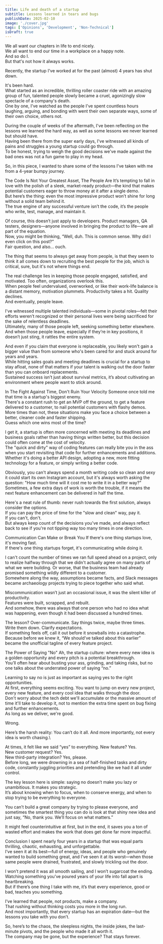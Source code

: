 ```yaml
---
title: Life and death of a startup
subtitle: Lessons learned in tears and bugs
publishDate: 2025-02-10
image: './cover.jpg'
tags: ['Opinions', 'Development', 'Non-Technical']
isDraft: true
---
```


We all want our chapters in life to end nicely.\
We all want to end our time in a workplace on a happy note.\
And so do I.\
But that's not how it always works.

Recently, the startup I've worked at for the past (almost) 4 years has shut down.

It's been hard.\
What started as an incredible, thrilling roller coaster ride with an amazing group of fun, talented people slowly became a cruel, agonizingly slow spectacle of a company's death.\
One by one, I've watched as the people I've spent countless hours laughing, arguing, and bonding with went their own separate ways, some of their own choice, others not.

During the couple of weeks of the aftermath, I've been reflecting on the lessons we learned the hard way, as well as some lessons we never learned but should have.\
Having been there from the super early days, I've witnessed all kinds of pains and struggles a young startup could go through.\
To be honest, trying to weigh the good decisions we've made against the bad ones was not a fun game to play in my head.

So, in this piece, I wanted to share some of the lessons I've taken with me from a 4-year bumpy journey.

<Heading>The Code Is Not Your Greatest Asset, The People Are</Heading>
It’s tempting to fall in love with the polish of a sleek, market-ready product—the kind that makes potential customers eager to throw money at it after a single demo.\
But here’s the thing: even the most impressive product won’t shine for long without a solid team behind it.\
The true engine of any successful venture isn’t the code, it’s the people who write, test, manage, and maintain it.

Of course, this doesn’t just apply to developers. Product managers, QA testers, designers—anyone involved in bringing the product to life—are all part of the equation.\
Now, you might be thinking, “Well, duh. This is common sense. Why did I even click on this post?”\
Fair question, and also... ouch.

The thing that seems to always get away from people, is that they seem to think it all comes down to recruiting the best people for the job, which is critical, sure, but it's not where things end.

The real challenge lies in keeping those people engaged, satisfied, and motivated. Too often, organizations overlook this.\
When people feel undervalued, overworked, or like their work-life balance is a distant memory, motivation plummets. Productivity takes a hit. Quality declines.\
And eventually, people leave.

I've witnessed multiple talented individuals—some in pivotal roles—felt their efforts weren’t recognized or their personal lives were being sacrificed for the sake of relentless deadlines.\
Ultimately, many of those people left, seeking something better elsewhere.\
And when those people leave, especially if they’re in key positions, it doesn’t just sting, it rattles the entire system.

And even if you claim that everyone is replaceable, you likely won't gain a bigger value than from someone who's been cared for and stuck around for years and years.\
While hitting sales goals and meeting deadlines is crucial for a startup to stay afloat, none of that matters if your talent is walking out the door faster than you can onboard replacements.\
Sustained success isn’t just about survival metrics, it’s about cultivating an environment where people want to stick around.

<Heading>In The Fight Against Time, Don't Ruin Your Velocity</Heading>
Someone once told me that time is a startup's biggest enemy.\
There's a constant rush to get an MVP off the ground, to get a feature delivered to a customer, to nail potential customers with flashy demos.\
More times than not, these situations make you face a choice between a better, cleaner code and faster shipping.\
Guess which one wins most of the time?

I get it, a startup is often more concerned with meeting its deadlines and business goals rather than having things written better, but this decision could often come at the cost of velocity.\
The "quick and dirty" way of coding features can really bite you in the ass when you start revisiting that code for further enhancements and additions.\
Whether it's doing a better API design, adopting a new, more fitting technology for a feature, or simply writing a better code.

Obviously, you can't always spend a month writing code so clean and sexy it could start its own Instagram account, but it's always worth asking the question: "How much time will it cost me to write it in a better way?"\
Sometimes, a few extra days of work is worth the trouble, if it means the next feature enhancement can be delivered in half the time.

Here's a neat rule of thumb: never rush towards the first solution, always consider the options.\
If you can pay the price of time for the "slow and clean" way, pay it.\
If you can't, don't.\
But always keep count of the decisions you've made, and always reflect back to see if you're not tipping way too many times in one direction.

<Heading>Communication Can Make or Break You</Heading>
If there's one thing startups love, it's moving fast.\
If there's one thing startups forget, it's communicating while doing it.

I can't count the number of times we ran full speed ahead on a project, only to realize halfway through that we didn't actually agree on many parts of what we were building. Or worse, that the business team had already promised something wildly different to a customer.\
Somewhere along the way, assumptions became facts, and Slack messages became archaeology projects trying to piece together who said what.

Miscommunication wasn’t just an occasional issue, it was the silent killer of productivity.\
Features were built, scrapped, and rebuilt.\
And somehow, there was always that one person who had no idea what was happening, even though it had been discussed a hundred times.

The lesson? Over-communicate. Say things twice, maybe three times.\
Write them down. Clarify expectations.\
If something feels off, call it out before it snowballs into a catastrophe.\
Because before we knew it, “We should’ve talked about this earlier” became the unofficial tagline of every feature project.

<Heading>The Power of Saying "No"</Heading>
Ah, the startup culture: where every new idea is a golden opportunity and every pitch is a potential breakthrough.\
You’ll often hear about busting your ass, grinding, and taking risks, but no one talks about the underrated power of saying “no.”

Learning to say no is just as important as saying yes to the right opportunities.\
At first, everything seems exciting. You want to jump on every new project, every new feature, and every cool idea that walks through the door.\
Don't worry about the tech debt we'll accumulate or the massive amount of time it'll take to develop it, not to mention the extra time spent on bug fixing and further enhancements.\
As long as we deliver, we're good.

Wrong.

Here’s the harsh reality: You can’t do it all. And more importantly, not every idea is worth chasing.\

At times, it felt like we said “yes” to everything. New feature? Yes.\
New customer request? Yes.\
New third-party integration? Yes, please.\
Before long, we were drowning in a sea of half-finished tasks and dirty code, constantly juggling priorities and pretending like we had it all under control.

The key lesson here is simple: saying no doesn’t make you lazy or unambitious. It makes you strategic.\
It’s about knowing when to focus, when to conserve energy, and when to stop trying to be everything to everyone.

You can’t build a great company by trying to please everyone, and sometimes the smartest thing you can do is look at that shiny new idea and just say, “No, thank you. We’ll focus on what matters.”

It might feel counterintuitive at first, but in the end, it saves you a ton of wasted effort and makes the work that does get done far more impactful.

<Heading>Conclusion</Heading>
I spent nearly four years in a startup that was equal parts thrilling, chaotic, exhausting, and unforgettable.\
I’ve seen it at its best—full of energy, ideas, and people who genuinely wanted to build something great, and I’ve seen it at its worst—when those same people were drained, frustrated, and slowly trickling out the door.

I won’t pretend it was all smooth sailing, and I won’t sugarcoat the ending.\
Watching something you’ve poured years of your life into fall apart is heartbreaking.\
But if there’s one thing I take with me, it’s that every experience, good or bad, teaches you something.

I’ve learned that people, not products, make a company.\
That rushing without thinking costs you more in the long run.\
And most importantly, that every startup has an expiration date—but the lessons you take with you don’t.

So, here’s to the chaos, the sleepless nights, the inside jokes, the last-minute pivots, and the people who made it all worth it.\
The company may be gone, but the experience? That stays forever.